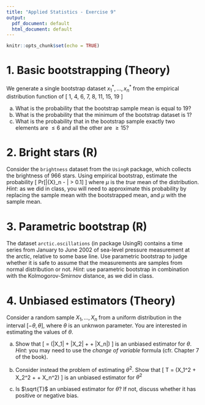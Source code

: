 ---
title: "Applied Statistics - Exercise 9"
output:
  pdf_document: default
  html_document: default
---

```{r setup, include=FALSE}
knitr::opts_chunk$set(echo = TRUE)
```

# 1. Basic bootstrapping (Theory)

We generate a single bootstrap dataset $x^*_1, \dots, x^*_n$ from the empirical distribution function of 
\[
  1, 4, 6, 7, 8, 11, 15, 19
\]

a. What is the probability that the bootstrap sample mean is equal to 19?
b. What is the probability that the minimum of the bootstrap dataset is 1?
c. What is the probability that in the bootstrap sample exactly two elements are $\le 6$ and all the other are $\ge 15$?

# 2. Bright stars (R)

Consider the `brightness` dataset from the `UsingR` package, which collects the brightness of 966 stars.
Using empirical bootstrap, estimate the probability
\[
Pr[|\bar{X}_n - \mu| > 0.1]
\]
where $\mu$ is the _true_ mean of the distribution. 
_Hint_: as we did in class, you will need to approximate this probability by replacing the sample mean with the bootstrapped mean, and $\mu$ with the sample mean.

# 3. Parametric bootstrap (R)

The dataset `arctic.oscillations` (in package UsingR) contains a time series from January to June 2002 of sea-level pressure measurement at the arctic, relative to some base line. 
Use parametric bootstrap to judge whether it is safe to assume that the measurements are samples from normal distribution or not. 
_Hint_: use parametric bootstrap in combination with the Kolmogorov-Smirnov distance, as we did in class.


# 4. Unbiased estimators (Theory)

Consider a random sample $X_1, \dots, X_n$ from a uniform distribution in the interval $[-\theta, \theta]$, where $\theta$ is an unknwon parameter.
You are interested in estimating the values of $\theta$.

a. Show that
\[
  \hat{\Theta} = \frac{2}{n}(|X_1| + |X_2| + \dots + |X_n|)
\]
is an unbiased estimator for $\theta$. 
_Hint_: you may need to use the _change of variable_ formula (cfr. Chapter 7 of the book).

b. Consider instead the problem of estimating $\theta^2$. Show that
\[
  T = \frac{3}{n}(X_1^2 + X_2^2 + \dots + X_n^2)
\]
is an unbiased estimator for $\theta^2$

b. Is $\sqrt{T}$ an unbiased estimator for $\theta$? If not, discuss whether it has positive or negative bias.





